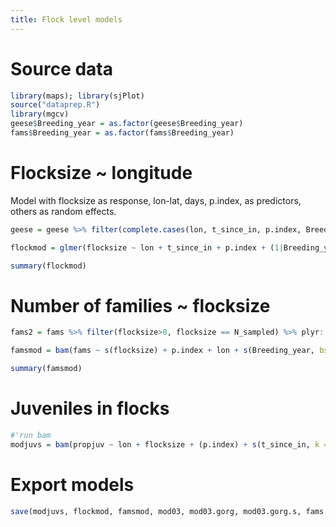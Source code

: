 ```yaml
---
title: Flock level models
---
```


# Source data

```r
library(maps); library(sjPlot)
source("dataprep.R")
library(mgcv)
geese$Breeding_year = as.factor(geese$Breeding_year)
fams$Breeding_year = as.factor(fams$Breeding_year)
```

# Flocksize ~ longitude

Model with flocksize as response, lon-lat, days, p.index, as predictors, others as random effects.

```r
geese = geese %>% filter(complete.cases(lon, t_since_in, p.index, Breeding_year, Observer, Food_type))

flockmod = glmer(flocksize ~ lon + t_since_in + p.index + (1|Breeding_year) + (1|Observer) + (1|Food_type), data = geese, family = poisson)

```

```r
summary(flockmod)
```

# Number of families ~ flocksize

```r
fams2 = fams %>% filter(flocksize>0, flocksize == N_sampled) %>% plyr::mutate(propjuv = propjuv/100)

famsmod = bam(fams ~ s(flocksize) + p.index + lon + s(Breeding_year, bs = "re") + s(Observer, bs = "re") + s(Food_type, bs = "re"), data = fams2, family = poisson)
```

```r
summary(famsmod)
```


# Juveniles in flocks

```r
#'run bam
modjuvs = bam(propjuv ~ lon + flocksize + (p.index) + s(t_since_in, k = 3) + s(Breeding_year, bs = "re") + s(Observer, bs = "re") + s(Food_type, bs = "re"), data = geese, family = binomial)

```

# Export models

```r
save(modjuvs, flockmod, famsmod, mod03, mod03.gorg, mod03.gorg.s, fams.expand.sub, fams.expand, file = "goosemods_pres.RData")
```
